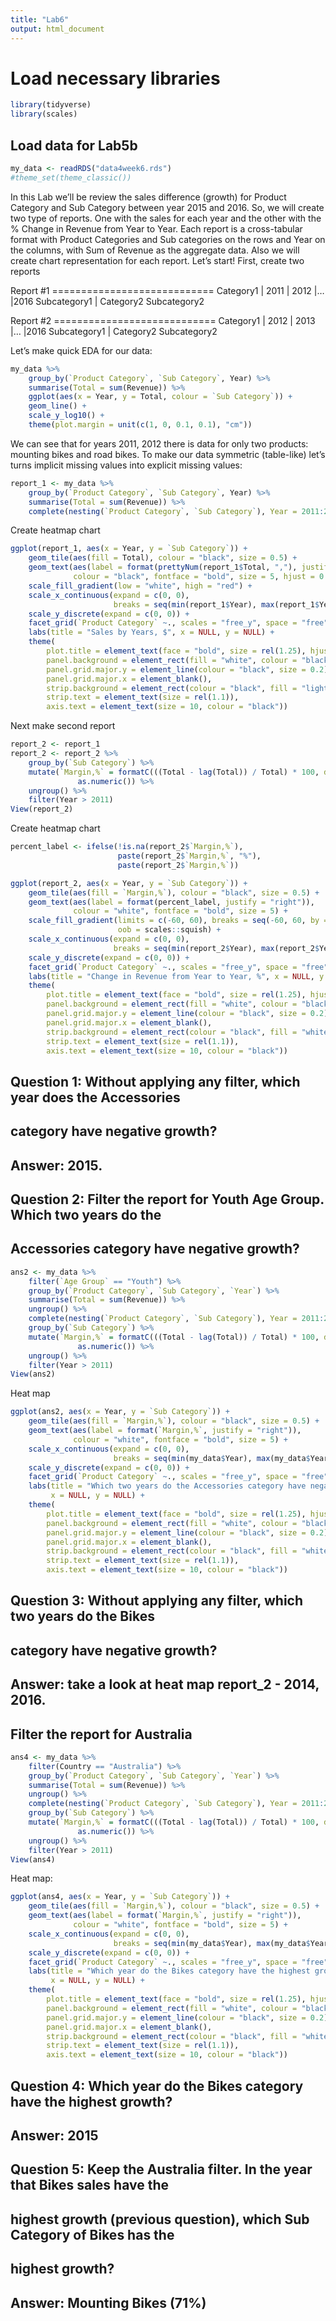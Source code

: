 ```yaml
---
title: "Lab6"
output: html_document
---
```

# Load necessary libraries
```r
library(tidyverse)
library(scales)
```
## Load data for Lab5b
```r
my_data <- readRDS("data4week6.rds")
#theme_set(theme_classic())
```
In this Lab we'll be review the sales difference (growth) for Product Category
and Sub Category between year 2015 and 2016.
So, we will create two type of reports. One with the sales for each year and the
other with the % Change in Revenue from Year to Year. Each report is a
cross-tabular format with Product Categories and Sub categories on the rows and
Year on the columns, with Sum of Revenue as the aggregate data. Also we will
create chart representation for each report.
Let's start! First, create two reports

Report #1 ============================
Category1     | 2011 | 2012 |... |2016
 Subcategory1 |
Category2
 Subcategory2
 
Report #2 ============================
Category1     | 2012 | 2013 |... |2016
 Subcategory1 |
Category2
 Subcategory2

Let's make quick EDA for our data:
```r
my_data %>%
    group_by(`Product Category`, `Sub Category`, Year) %>%
    summarise(Total = sum(Revenue)) %>%
    ggplot(aes(x = Year, y = Total, colour = `Sub Category`)) +
    geom_line() +
    scale_y_log10() +
    theme(plot.margin = unit(c(1, 0, 0.1, 0.1), "cm"))
```
We can see that for years 2011, 2012 there is data for only two products:
mounting bikes and road bikes. To make our data symmetric (table-like) let's
turns implicit missing values into explicit missing values:
```r
report_1 <- my_data %>%
    group_by(`Product Category`, `Sub Category`, Year) %>%
    summarise(Total = sum(Revenue)) %>%
    complete(nesting(`Product Category`, `Sub Category`), Year = 2011:2016)
```
Create heatmap chart
```r
ggplot(report_1, aes(x = Year, y = `Sub Category`)) +
    geom_tile(aes(fill = Total), colour = "black", size = 0.5) +
    geom_text(aes(label = format(prettyNum(report_1$Total, ","), justify = "right")),
              colour = "black", fontface = "bold", size = 5, hjust = 0.6) +
    scale_fill_gradient(low = "white", high = "red") +
    scale_x_continuous(expand = c(0, 0),
                       breaks = seq(min(report_1$Year), max(report_1$Year), 1)) +
    scale_y_discrete(expand = c(0, 0)) +
    facet_grid(`Product Category` ~., scales = "free_y", space = "free") +
    labs(title = "Sales by Years, $", x = NULL, y = NULL) +
    theme(
        plot.title = element_text(face = "bold", size = rel(1.25), hjust = 0.5),
        panel.background = element_rect(fill = "white", colour = "black", size = 0.5),
        panel.grid.major.y = element_line(colour = "black", size = 0.2),
        panel.grid.major.x = element_blank(),
        strip.background = element_rect(colour = "black", fill = "lightblue", size = 0.5),
        strip.text = element_text(size = rel(1.1)),
        axis.text = element_text(size = 10, colour = "black"))
```
Next make second report
```r
report_2 <- report_1
report_2 <- report_2 %>%
    group_by(`Sub Category`) %>%
    mutate(`Margin,%` = formatC(((Total - lag(Total)) / Total) * 100, digits = 0, format = "d") %>%
               as.numeric()) %>%
    ungroup() %>%
    filter(Year > 2011)
View(report_2)
```
Create heatmap chart
```r
percent_label <- ifelse(!is.na(report_2$`Margin,%`),
                        paste(report_2$`Margin,%`, "%"),
                        paste(report_2$`Margin,%`))

ggplot(report_2, aes(x = Year, y = `Sub Category`)) +
    geom_tile(aes(fill = `Margin,%`), colour = "black", size = 0.5) +
    geom_text(aes(label = format(percent_label, justify = "right")),
              colour = "white", fontface = "bold", size = 5) +
    scale_fill_gradient(limits = c(-60, 60), breaks = seq(-60, 60, by = 20),
                        oob = scales::squish) +
    scale_x_continuous(expand = c(0, 0),
                       breaks = seq(min(report_2$Year), max(report_2$Year), 1)) +
    scale_y_discrete(expand = c(0, 0)) +
    facet_grid(`Product Category` ~., scales = "free_y", space = "free") +
    labs(title = "Change in Revenue from Year to Year, %", x = NULL, y = NULL) +
    theme(
        plot.title = element_text(face = "bold", size = rel(1.25), hjust = 0.5),
        panel.background = element_rect(fill = "white", colour = "black", size = 0.5),
        panel.grid.major.y = element_line(colour = "black", size = 0.2),
        panel.grid.major.x = element_blank(),
        strip.background = element_rect(colour = "black", fill = "white", size = 0.5),
        strip.text = element_text(size = rel(1.1)),
        axis.text = element_text(size = 10, colour = "black"))
```
## Question 1: Without applying any filter, which year does the Accessories
## category have negative growth?
## Answer: 2015.

## Question 2: Filter the report for Youth Age Group. Which two years do the
## Accessories category have negative growth?
```r
ans2 <- my_data %>%
    filter(`Age Group` == "Youth") %>%
    group_by(`Product Category`, `Sub Category`, `Year`) %>%
    summarise(Total = sum(Revenue)) %>%
    ungroup() %>%
    complete(nesting(`Product Category`, `Sub Category`), Year = 2011:2016) %>%
    group_by(`Sub Category`) %>%
    mutate(`Margin,%` = formatC(((Total - lag(Total)) / Total) * 100, digits = 0, format = "d") %>%
               as.numeric()) %>%
    ungroup() %>%
    filter(Year > 2011)
View(ans2)
```
Heat map
```r
ggplot(ans2, aes(x = Year, y = `Sub Category`)) +
    geom_tile(aes(fill = `Margin,%`), colour = "black", size = 0.5) +
    geom_text(aes(label = format(`Margin,%`, justify = "right")),
              colour = "white", fontface = "bold", size = 5) +
    scale_x_continuous(expand = c(0, 0),
                       breaks = seq(min(my_data$Year), max(my_data$Year), 1)) +
    scale_y_discrete(expand = c(0, 0)) +
    facet_grid(`Product Category` ~., scales = "free_y", space = "free") +
    labs(title = "Which two years do the Accessories category have negative growth?",
         x = NULL, y = NULL) +
    theme(
        plot.title = element_text(face = "bold", size = rel(1.25), hjust = 0.5),
        panel.background = element_rect(fill = "white", colour = "black", size = 0.5),
        panel.grid.major.y = element_line(colour = "black", size = 0.2),
        panel.grid.major.x = element_blank(),
        strip.background = element_rect(colour = "black", fill = "white", size = 0.5),
        strip.text = element_text(size = rel(1.1)),
        axis.text = element_text(size = 10, colour = "black"))
```
## Question 3: Without applying any filter, which two years do the Bikes
## category have negative growth?
## Answer: take a look at heat map report_2 - 2014, 2016.

## Filter the report for Australia
```r
ans4 <- my_data %>%
    filter(Country == "Australia") %>%
    group_by(`Product Category`, `Sub Category`, `Year`) %>%
    summarise(Total = sum(Revenue)) %>%
    ungroup() %>%
    complete(nesting(`Product Category`, `Sub Category`), Year = 2011:2016) %>%
    group_by(`Sub Category`) %>%
    mutate(`Margin,%` = formatC(((Total - lag(Total)) / Total) * 100, digits = 0, format = "d") %>%
               as.numeric()) %>%
    ungroup() %>%
    filter(Year > 2011)
View(ans4)
```
Heat map:
```r
ggplot(ans4, aes(x = Year, y = `Sub Category`)) +
    geom_tile(aes(fill = `Margin,%`), colour = "black", size = 0.5) +
    geom_text(aes(label = format(`Margin,%`, justify = "right")),
              colour = "white", fontface = "bold", size = 5) +
    scale_x_continuous(expand = c(0, 0),
                       breaks = seq(min(my_data$Year), max(my_data$Year), 1)) +
    scale_y_discrete(expand = c(0, 0)) +
    facet_grid(`Product Category` ~., scales = "free_y", space = "free") +
    labs(title = "Which year do the Bikes category have the highest growth?",
         x = NULL, y = NULL) +
    theme(
        plot.title = element_text(face = "bold", size = rel(1.25), hjust = 0.5),
        panel.background = element_rect(fill = "white", colour = "black", size = 0.5),
        panel.grid.major.y = element_line(colour = "black", size = 0.2),
        panel.grid.major.x = element_blank(),
        strip.background = element_rect(colour = "black", fill = "white", size = 0.5),
        strip.text = element_text(size = rel(1.1)),
        axis.text = element_text(size = 10, colour = "black"))
```
## Question 4: Which year do the Bikes category have the highest growth?
## Answer: 2015

## Question 5: Keep the Australia filter. In the year that Bikes sales have the
## highest growth (previous question), which Sub Category of Bikes has the
## highest growth?
## Answer: Mounting Bikes (71%)